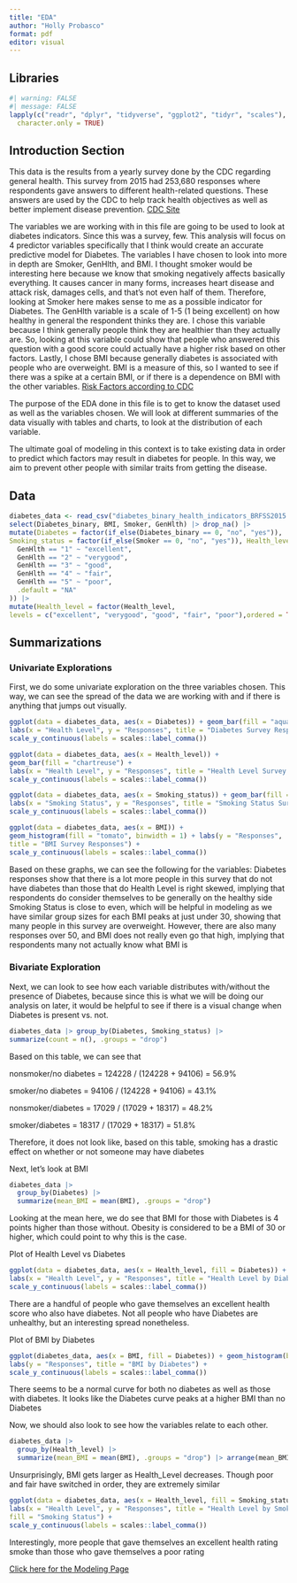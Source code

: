 ```yaml
---
title: "EDA"
author: "Holly Probasco"
format: pdf
editor: visual
---
```


## Libraries

```r
#| warning: FALSE
#| message: FALSE
lapply(c("readr", "dplyr", "tidyverse", "ggplot2", "tidyr", "scales"), library,
  character.only = TRUE)
```

## Introduction Section

This data is the results from a yearly survey done by the CDC regarding general health. This survey from 2015 had 253,680 responses where respondents gave answers to different health-related questions. These answers are used by the CDC to help track health objectives as well as better implement disease prevention. [CDC Site](https://www.cdc.gov/brfss/about/brfss_faq.htm)

The variables we are working with in this file are going to be used to look at diabetes indicators. Since this was a survey, few. This analysis will focus on 4 predictor variables specifically that I think would create an accurate predictive model for Diabetes. The variables I have chosen to look into more in depth are Smoker, GenHlth, and BMI. I thought smoker would be interesting here because we know that smoking negatively affects basically everything. It causes cancer in many forms, increases heart disease and attack risk, damages cells, and that's not even half of them. Therefore, looking at Smoker here makes sense to me as a possible indicator for Diabetes. The GenHlth variable is a scale of 1-5 (1 being excellent) on how healthy in general the respondent thinks they are. I chose this variable because I think generally people think they are healthier than they actually are. So, looking at this variable could show that people who answered this question with a good score could actually have a higher risk based on other factors. Lastly, I chose BMI because generally diabetes is associated with people who are overweight. BMI is a measure of this, so I wanted to see if there was a spike at a certain BMI, or if there is a dependence on BMI with the other variables. [Risk Factors according to CDC](https://www.cdc.gov/diabetes/risk-factors/?CDC_AAref_Val=https://www.cdc.gov/diabetes/basics/risk-factors.html)

The purpose of the EDA done in this file is to get to know the dataset used as well as the variables chosen. We will look at different summaries of the data visually with tables and charts, to look at the distribution of each variable.

The ultimate goal of modeling in this context is to take existing data in order to predict which factors may result in diabetes for people. In this way, we aim to prevent other people with similar traits from getting the disease.

## Data

```r
diabetes_data <- read_csv("diabetes_binary_health_indicators_BRFSS2015.csv") |> 
select(Diabetes_binary, BMI, Smoker, GenHlth) |> drop_na() |> 
mutate(Diabetes = factor(if_else(Diabetes_binary == 0, "no", "yes")), 
Smoking_status = factor(if_else(Smoker == 0, "no", "yes")), Health_level = case_when(
  GenHlth == "1" ~ "excellent",
  GenHlth == "2" ~ "verygood",
  GenHlth == "3" ~ "good",
  GenHlth == "4" ~ "fair",
  GenHlth == "5" ~ "poor",
  .default = "NA"
)) |> 
mutate(Health_level = factor(Health_level,
levels = c("excellent", "verygood", "good", "fair", "poor"),ordered = TRUE))
```

## Summarizations

### Univariate Explorations

First, we do some univariate exploration on the three variables chosen. This way, we can see the spread of the data we are working with and if there is anything that jumps out visually.

```r
ggplot(data = diabetes_data, aes(x = Diabetes)) + geom_bar(fill = "aquamarine") + 
labs(x = "Health Level", y = "Responses", title = "Diabetes Survey Responses") +
scale_y_continuous(labels = scales::label_comma())

ggplot(data = diabetes_data, aes(x = Health_level)) + 
geom_bar(fill = "chartreuse") + 
labs(x = "Health Level", y = "Responses", title = "Health Level Survey Responses") +
scale_y_continuous(labels = scales::label_comma())

ggplot(data = diabetes_data, aes(x = Smoking_status)) + geom_bar(fill = "orchid") +
labs(x = "Smoking Status", y = "Responses", title = "Smoking Status Survey Responses") +
scale_y_continuous(labels = scales::label_comma())

ggplot(data = diabetes_data, aes(x = BMI)) +
geom_histogram(fill = "tomato", binwidth = 1) + labs(y = "Responses", 
title = "BMI Survey Responses") + 
scale_y_continuous(labels = scales::label_comma())
```

Based on these graphs, we can see the following for the variables: Diabetes responses show that there is a lot more people in this survey that do not have diabetes than those that do Health Level is right skewed, implying that respondents do consider themselves to be generally on the healthy side Smoking Status is close to even, which will be helpful in modeling as we have similar group sizes for each BMI peaks at just under 30, showing that many people in this survey are overweight. However, there are also many responses over 50, and BMI does not really even go that high, implying that respondents many not actually know what BMI is

### Bivariate Exploration

Next, we can look to see how each variable distributes with/without the presence of Diabetes, because since this is what we will be doing our analysis on later, it would be helpful to see if there is a visual change when Diabetes is present vs. not.

```r
diabetes_data |> group_by(Diabetes, Smoking_status) |> 
summarize(count = n(), .groups = "drop")
```

Based on this table, we can see that

nonsmoker/no diabetes = 124228 / (124228 + 94106) = 56.9%

smoker/no diabetes = 94106 / (124228 + 94106) = 43.1%

nonsmoker/diabetes = 17029 / (17029 + 18317) = 48.2%

smoker/diabetes = 18317 / (17029 + 18317) = 51.8%

Therefore, it does not look like, based on this table, smoking has a drastic effect on whether or not someone may have diabetes

Next, let's look at BMI

```r
diabetes_data |>
  group_by(Diabetes) |>
  summarize(mean_BMI = mean(BMI), .groups = "drop")
```

Looking at the mean here, we do see that BMI for those with Diabetes is 4 points higher than those without. Obesity is considered to be a BMI of 30 or higher, which could point to why this is the case.

Plot of Health Level vs Diabetes

```r
ggplot(data = diabetes_data, aes(x = Health_level, fill = Diabetes)) + geom_bar() +
labs(x = "Health Level", y = "Responses", title = "Health Level by Diabetes") +
scale_y_continuous(labels = scales::label_comma())
```

There are a handful of people who gave themselves an excellent health score who also have diabetes. Not all people who have Diabetes are unhealthy, but an interesting spread nonetheless.

Plot of BMI by Diabetes

```r
ggplot(diabetes_data, aes(x = BMI, fill = Diabetes)) + geom_histogram(binwidth = 1) +
labs(y = "Responses", title = "BMI by Diabetes") + 
scale_y_continuous(labels = scales::label_comma())
```

There seems to be a normal curve for both no diabetes as well as those with diabetes. It looks like the Diabetes curve peaks at a higher BMI than no Diabetes

Now, we should also look to see how the variables relate to each other.

```r
diabetes_data |>
  group_by(Health_level) |>
  summarize(mean_BMI = mean(BMI), .groups = "drop") |> arrange(mean_BMI)
```

Unsurprisingly, BMI gets larger as Health_Level decreases. Though poor and fair have switched in order, they are extremely similar

```r
ggplot(data = diabetes_data, aes(x = Health_level, fill = Smoking_status)) + geom_bar() +
labs(x = "Health Level", y = "Responses", title = "Health Level by Smoking Status", 
fill = "Smoking Status") +
scale_y_continuous(labels = scales::label_comma())
```

Interestingly, more people that gave themselves an excellent health rating smoke than those who gave themselves a poor rating

[Click here for the Modeling Page](Modeling.qmd)
